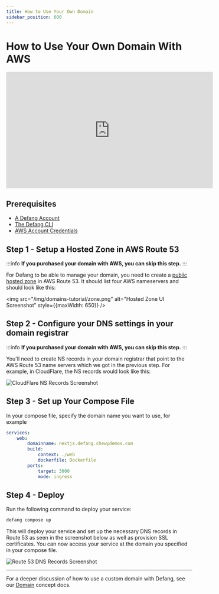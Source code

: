 ```yaml
---
title: How to Use Your Own Domain
sidebar_position: 600
---
```


# How to Use Your Own Domain With AWS

<iframe width="560" height="315" src="https://www.youtube.com/embed/n4RlMpsdTbs?si=_Ru6tobSbi9LT4Q1" title="YouTube video player" frameborder="0" allow="accelerometer; autoplay; clipboard-write; encrypted-media; gyroscope; picture-in-picture; web-share" referrerpolicy="strict-origin-when-cross-origin" allowfullscreen></iframe>

## Prerequisites

* [A Defang Account](/docs/concepts/authentication)
* [The Defang CLI](/docs/getting-started#install-the-defang-cli)
* [AWS Account Credentials](https://docs.aws.amazon.com/cli/latest/userguide/cli-chap-authentication.html)

## Step 1 - Setup a Hosted Zone in AWS Route 53

:::info
**If you purchased your domain with AWS, you can skip this step.**
:::

For Defang to be able to manage your domain, you need to create a [public hosted zone](https://docs.aws.amazon.com/Route53/latest/DeveloperGuide/CreatingHostedZone.html) in AWS Route 53. It should list four AWS nameservers and should look like this:

<img src="/img/domains-tutorial/zone.png" alt="Hosted Zone UI Screenshot" style={{maxWidth: 650}} />

## Step 2 - Configure your DNS settings in your domain registrar

:::info
**If you purchased your domain with AWS, you can skip this step.**
:::

You'll need to create NS records in your domain registrar that point to the AWS Route 53 name servers which we got in the previous step. For example, in CloudFlare, the NS records would look like this:

![CloudFlare NS Records Screenshot](/img/domains-tutorial/ns-records.png)


## Step 3 - Set up Your Compose File
In your compose file, specify the domain name you want to use, for example

```yaml
services:
    web:
        domainname: nextjs.defang.chewydemos.com
        build:
            context: ./web
            dockerfile: Dockerfile
        ports:
            target: 3000
            mode: ingress
```


## Step 4 - Deploy
Run the following command to deploy your service:
```bash
defang compose up
```

This will deploy your service and set up the necessary DNS records in Route 53 as seen in the screenshot below as well as provision SSL certificates. You can now access your service at the domain you specified in your compose file.

<img src="/img/domains-tutorial/route53-records.png" alt="Route 53 DNS Records Screenshot" />

***

For a deeper discussion of how to use a custom domain with Defang, see our [Domain](/docs/concepts/domains) concept docs.
